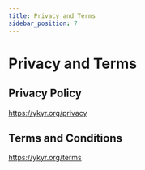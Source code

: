 ```yaml
---
title: Privacy and Terms
sidebar_position: 7
---
```


# Privacy and Terms

## Privacy Policy

https://ykyr.org/privacy

## Terms and Conditions

https://ykyr.org/terms